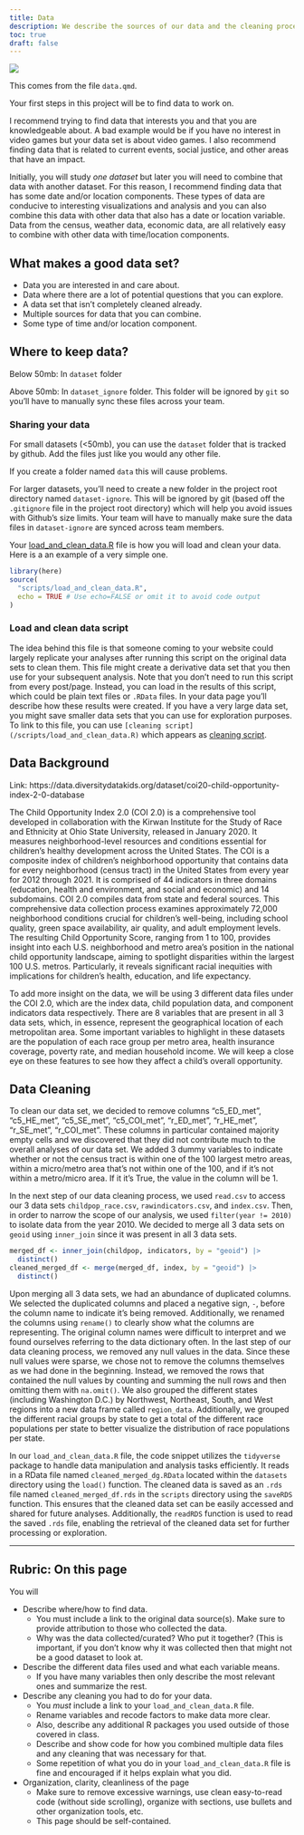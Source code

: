 ```yaml
---
title: Data
description: We describe the sources of our data and the cleaning process.
toc: true
draft: false
---
```


![](images/data-import-cheatsheet-thumbs.png)


This comes from the file `data.qmd`.

Your first steps in this project will be to find data to work on.

I recommend trying to find data that interests you and that you are knowledgeable about. A bad example would be if you have no interest in video games but your data set is about video games. I also recommend finding data that is related to current events, social justice, and other areas that have an impact.


Initially, you will study _one dataset_ but later you will need to combine that data with another dataset. For this reason, I recommend finding data that has some date and/or location components. These types of data are conducive to interesting visualizations and analysis and you can also combine this data with other data that also has a date or location variable.
Data from the census, weather data, economic data, are all relatively easy to combine with other data with time/location components.


## What makes a good data set?

* Data you are interested in and care about.
* Data where there are a lot of potential questions that you can explore.
* A data set that isn't completely cleaned already.
* Multiple sources for data that you can combine.
* Some type of time and/or location component.


## Where to keep data?


Below 50mb: In `dataset` folder

Above 50mb: In `dataset_ignore` folder. This folder will be ignored by `git` so you'll have to manually sync these files across your team.

### Sharing your data


For small datasets (<50mb), you can use the `dataset` folder that is tracked by github. Add the files just like you would any other file.

If you create a folder named `data` this will cause problems.

For larger datasets, you'll need to create a new folder in the project root directory named `dataset-ignore`. This will be ignored by git (based off the `.gitignore` file in the project root directory) which will help you avoid issues with Github's size limits. Your team will have to manually make sure the data files in `dataset-ignore` are synced across team members.

Your [load_and_clean_data.R](/scripts/load_and_clean_data.R) file is how you will load and clean your data. Here is a an example of a very simple one.

```r
library(here)
source(
  "scripts/load_and_clean_data.R",
  echo = TRUE # Use echo=FALSE or omit it to avoid code output  
)
```

### Load and clean data script

The idea behind this file is that someone coming to your website could largely replicate your analyses after running this script on the original data sets to clean them.
This file might create a derivative data set that you then use for your subsequent analysis.
Note that you don't need to run this script from every post/page.
Instead, you can load in the results of this script, which could be plain text files or `.RData` files. In your data page you'll describe how these results were created. If you have a very large data set, you might save smaller data sets that you can use for exploration purposes.
To link to this file, you can use `[cleaning script](/scripts/load_and_clean_data.R)` which appears as [cleaning script](/scripts/load_and_clean_data.R). 

## Data Background
Link: https://data.diversitydatakids.org/dataset/coi20-child-opportunity-index-2-0-database

The Child Opportunity Index 2.0 (COI 2.0) is a comprehensive tool developed in collaboration with the Kirwan Institute for the Study of Race and Ethnicity at Ohio State University, released in January 2020. It measures neighborhood-level resources and conditions essential for children's healthy development across the United States. The COI is a composite index of children's neighborhood opportunity that contains data for every neighborhood (census tract) in the United States from every year for 2012 through 2021. It is comprised of 44 indicators in three domains (education, health and environment, and social and economic) and 14 subdomains. COI 2.0 compiles data from state and federal sources. This comprehensive data collection process examines approximately 72,000 neighborhood conditions crucial for children's well-being, including school quality, green space availability, air quality, and adult employment levels. The resulting Child Opportunity Score, ranging from 1 to 100, provides insight into each U.S. neighborhood and metro area's position in the national child opportunity landscape, aiming to spotlight disparities within the largest 100 U.S. metros. Particularly, it reveals significant racial inequities with implications for children's health, education, and life expectancy.

To add more insight on the data, we will be using 3 different data files under the COI 2.0, which are the index data, child population data, and component indicators data respectively. There are 8 variables that are present in all 3 data sets, which, in essence, represent the geographical location of each metropolitan area. Some important variables to highlight in these datasets are the population of each race group per metro area, health insurance coverage, poverty rate, and median household income. We will keep a close eye on these features to see how they affect a child’s overall opportunity.
  
## Data Cleaning

To clean our data set, we decided to remove columns "c5_ED_met", "c5_HE_met", "c5_SE_met", "c5_COI_met", "r_ED_met", "r_HE_met", "r_SE_met", "r_COI_met". These columns in particular contained majority empty cells and we discovered that they did not contribute much to the overall analyses of our data set. We added 3 dummy variables to indicate whether or not the census tract is within one of the 100 largest metro areas, within a micro/metro area that's not within one of the 100, and if it's not within a metro/micro area. If it it's True, the value in the column will be 1. 

In the next step of our data cleaning process, we used `read.csv` to access our 3 data sets `childpop_race.csv`, `rawindicators.csv`, and `index.csv`. Then, in order to narrow the scope of our analysis, we used `filter(year != 2010)` to isolate data from the year 2010. We decided to merge all 3 data sets on `geoid` using `inner_join` since it was present in all 3 data sets. 
```r
merged_df <- inner_join(childpop, indicators, by = "geoid") |>
  distinct()
cleaned_merged_df <- merge(merged_df, index, by = "geoid") |>
  distinct()
```
Upon merging all 3 data sets, we had an abundance of duplicated columns. We selected the duplicated columns and placed a negative sign, `-`, before the column name to indicate it's being removed. Additionally, we renamed the columns using `rename()` to clearly show what the columns are representing. The original column names were difficult to interpret and we found ourselves referring to the data dictionary often. In the last step of our data cleaning process, we removed any null values in the data. Since these null values were sparse, we chose not to remove the columns themselves as we had done in the beginning. Instead, we removed the rows that contained the null values by counting and summing the null rows and then omitting them with `na.omit()`. We also grouped the different states (including Washington D.C.) by Northwest, Northeast, South, and West regions into a new data frame called `region_data`. Additionally, we grouped the different racial groups by state to get a total of the different race populations per state to better visualize the distribution of race populations per state.

In our `load_and_clean_data.R` file, the code snippet utilizes the `tidyverse` package to handle data manipulation and analysis tasks efficiently. It reads in a RData file named `cleaned_merged_dg.RData` located within the `datasets` directory using the `load()` function. The cleaned data is saved as an `.rds` file named `cleaned_merged_df.rds` in the `scripts` directory using the `saveRDS` function. This ensures that the cleaned data set can be easily accessed and shared for future analyses. Additionally, the `readRDS` function is used to read the saved `.rds` file, enabling the retrieval of the cleaned data set for further processing or exploration.

----

## Rubric: On this page

You will

* Describe where/how to find data.
  * You must include a link to the original data source(s). Make sure to provide attribution to those who collected the data.
  * Why was the data collected/curated? Who put it together? (This is important, if you don't know why it was collected then that might not be a good dataset to look at.
* Describe the different data files used and what each variable means. 
  * If you have many variables then only describe the most relevant ones and summarize the rest.
* Describe any cleaning you had to do for your data.
  * You *must* include a link to your `load_and_clean_data.R` file.
  * Rename variables and recode factors to make data more clear.
  * Also, describe any additional R packages you used outside of those covered in class.
  * Describe and show code for how you combined multiple data files and any cleaning that was necessary for that.
  * Some repetition of what you do in your `load_and_clean_data.R` file is fine and encouraged if it helps explain what you did.
* Organization, clarity, cleanliness of the page
  * Make sure to remove excessive warnings, use clean easy-to-read code (without side scrolling), organize with sections, use bullets and other organization tools, etc.
  * This page should be self-contained.